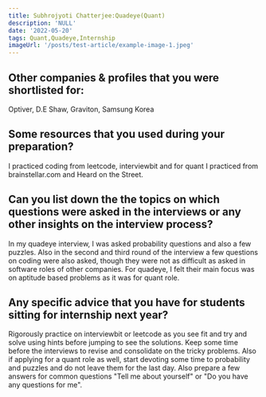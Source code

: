 ```yaml
---
title: Subhrojyoti Chatterjee:Quadeye(Quant)
description: 'NULL' 
date: '2022-05-20'
tags: Quant,Quadeye,Internship
imageUrl: '/posts/test-article/example-image-1.jpeg'
---
```


## Other companies & profiles that you were shortlisted for:
Optiver, D.E Shaw, Graviton, Samsung Korea

## Some resources that you used during your preparation?
I practiced coding from leetcode, interviewbit and for quant I practiced from brainstellar.com and Heard on the Street.

## Can you list down the the topics on which questions were asked in the interviews or any other insights on the interview process?
In my quadeye interview, I was asked probability questions and also a few puzzles. Also in the second and third round of the interview a few questions on coding were also asked, though they were not as difficult as asked in software roles of other companies. For quadeye, I felt their main focus was on aptitude based problems as it was for quant role.
## Any specific advice that you have for students sitting for internship next year?
Rigorously practice on interviewbit or leetcode as you see fit and try and solve using hints before jumping to see the solutions. Keep some time before the interviews to revise and consolidate on the tricky problems. Also if applying for a quant role as well, start devoting some time to probability and puzzles and do not leave them for the last day. Also prepare a few answers for common questions "Tell me about yourself" or "Do you have any questions for me".

